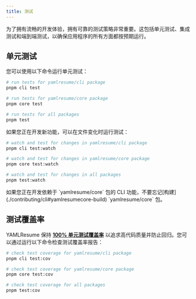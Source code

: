 ```yaml
---
title: 测试
---
```


为了拥有流畅的开发体验，拥有可靠的测试策略非常重要。这包括单元测试、集成测试和端到端测试，以确保应用程序的所有方面都按预期运行。

## 单元测试

您可以使用以下命令运行单元测试：

```bash
# run tests for yamlresume/cli package
pnpm cli test

# run tests for yamlresume/core package
pnpm core test

# run tests for all packages
pnpm test
```

如果您正在开发新功能，可以在文件变化时运行测试：

```bash
# watch and test for changes in yamlresume/cli package
pnpm cli test:watch

# watch and test for changes in yamlresume/core package
pnpm core test:watch

# watch and test for changes in all packages
pnpm test:watch
```

<Callout>
  如果您正在开发依赖于 `yamlresume/core` 包的 CLI 功能，不要忘记[构建](./contributing/cli#yamlresumecore-build) `yamlresume/core` 包。
</Callout>

## 测试覆盖率

YAMLResume 保持 **[100% 单元测试覆盖率](https://app.codecov.io/gh/yamlresume/yamlresume)** 以追求高代码质量并防止回归。您可以通过运行以下命令检查测试覆盖率报告：

```bash
# check test coverage for yamlresume/cli package
pnpm cli test:cov

# check test coverage for yamlresume/core package
pnpm core test:cov

# check test coverage for all packages
pnpm test:cov
```
